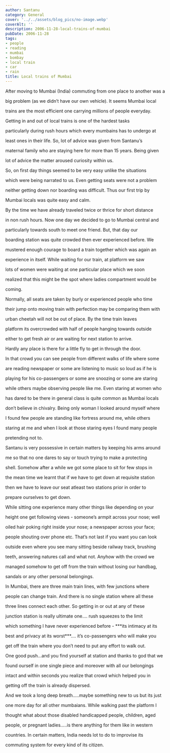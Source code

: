 ```yaml
---
author: Santanu
category: General
cover: '../../assets/blog_pics/no-image.webp'
coverAlt: ''
description: 2006-11-28-local-trains-of-mumbai
pubDate: 2006-11-28
tags:
- people
- reading
- mumbai
- bombay
- local train
- car
- rain
title: Local trains of Mumbai
---
```


After moving to Mumbai (India) commuting from one place to another was a

big problem (as we didn’t have our own vehicle). It seems Mumbai local

trains are the most efficient one carrying millions of people everyday.

Getting in and out of local trains is one of the hardest tasks

particularly during rush hours which every mumbains has to undergo at

least ones in their life. So, lot of advice was given from Santanu’s

maternal family who are staying here for more than 15 years. Being given

lot of advice the matter aroused curiosity within us.



So, on first day things seemed to be very easy unlike the situations

which were being narrated to us. Even getting seats were not a problem

neither getting down nor boarding was difficult. Thus our first trip by

Mumbai locals was quite easy and calm.



By the time we have already traveled twice or thrice for short distance

in non rush hours. Now one day we decided to go to Mumbai central and

particularly towards south to meet one friend. But, that day our

boarding station was quite crowded then ever experienced before. We

mustered enough courage to board a train together which was again an

experience in itself. While waiting for our train, at platform we saw

lots of women were waiting at one particular place which we soon

realized that this might be the spot where ladies compartment would be

coming.



Normally, all seats are taken by burly or experienced people who time

their jump onto moving train with perfection may be comparing them with

urban cheetah will not be out of place. By the time train leaves

platform its overcrowded with half of people hanging towards outside

either to get fresh air or are waiting for next station to arrive.

Hardly any place is there for a little fly to get in through the door.



In that crowd you can see people from different walks of life where some

are reading newspaper or some are listening to music so loud as if he is

playing for his co-passengers or some are snoozing or some are staring

while others maybe observing people like me. Even staring at women who

has dared to be there in general class is quite common as Mumbai locals

don’t believe in chivalry. Being only woman I looked around myself where

I found few people are standing like fortress around me, while others

staring at me and when I look at those staring eyes I found many people

pretending not to.



Santanu is very possessive in certain matters by keeping his arms around

me so that no one dares to say or touch trying to make a protecting

shell. Somehow after a while we got some place to sit for few stops in

the mean time we learnt that if we have to get down at requisite station

then we have to leave our seat atleast two stations prior in order to

prepare ourselves to get down.



  







While sitting one experience many other things like depending on your

height one get following views - someone’s armpit across your nose; well

oiled hair poking right inside your nose; a newspaper across your face;

people shouting over phone etc. That’s not last if you want you can look

outside even where you see many sitting beside railway track, brushing

teeth, answering natures call and what not. Anyhow with the crowd we

managed somehow to get off from the train without losing our handbag,

sandals or any other personal belongings.



In Mumbai, there are three main train lines, with few junctions where

people can change train. And there is no single station where all these

three lines connect each other. So getting in or out at any of these

junction station is really ultimate one…. rush squeezes to the limit

which something I have never experienced before - ***its intimacy at its

best and privacy at its worst***…. it’s co-passengers who will make you

get off the train where you don’t need to put any effort to walk out.

One good push…and you find yourself at station and thanks to god that we

found ourself in one single piece and moreover with all our belongings

intact and within seconds you realize that crowd which helped you in

getting off the train is already dispersed.



And we took a long deep breath…..maybe something new to us but its just

one more day for all other mumbaians. While walking past the platform I

thought what about those disabled handicapped people, children, aged

people, or pregnant ladies…..is there anything for them like in western

countries. In certain matters, India needs lot to do to improvise its

commuting system for every kind of its citizen.